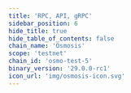 ```yaml
---
title: 'RPC, API, gRPC'
sidebar_position: 6
hide_title: true
hide_table_of_contents: false
chain_name: 'Osmosis'
scope: 'testnet'
chain_id: 'osmo-test-5'
binary_version: '29.0.0-rc1'
icon_url: 'img/osmosis-icon.svg'
---
```



<PageTitle
  iconUrl="img/osmosis-icon.svg"
  title="Osmosis Public Endpoints"
  chainId="osmo-test-5"
  version="29.0.0-rc1"
/>

<Endpoints
  api="https://osmosis-t-api.noders.services"
  rpc="https://osmosis-t-rpc.noders.services"
  grpc="https://osmosis-t-grpc.noders.services:443"
  jsonRpc=""
/>
